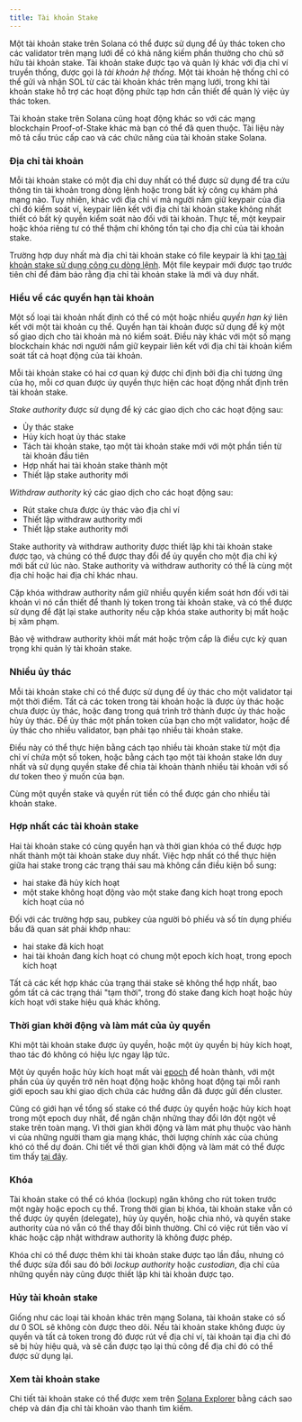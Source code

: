 ```yaml
---
title: Tài khoản Stake
---
```


Một tài khoản stake trên Solana có thể được sử dụng để ủy thác token cho các
validator trên mạng lưới để có khả năng kiếm phần thưởng cho chủ sở hữu tài
khoản stake. Tài khoản stake được tạo và quản lý khác với địa chỉ ví truyền
thống, được gọi là _tài khoản hệ thống_. Một tài khoản hệ thống chỉ có thể gửi
và nhận SOL từ các tài khoản khác trên mạng lưới, trong khi tài khoản stake hỗ
trợ các hoạt động phức tạp hơn cần thiết để quản lý việc ủy thác token.

Tài khoản stake trên Solana cũng hoạt động khác so với các mạng blockchain
Proof-of-Stake khác mà bạn có thể đã quen thuộc. Tài liệu này mô tả cấu trúc cấp
cao và các chức năng của tài khoản stake Solana.

### Địa chỉ tài khoản

Mỗi tài khoản stake có một địa chỉ duy nhất có thể được sử dụng để tra cứu thông
tin tài khoản trong dòng lệnh hoặc trong bất kỳ công cụ khám phá mạng nào. Tuy
nhiên, khác với địa chỉ ví mà người nắm giữ keypair của địa chỉ đó kiểm soát ví,
keypair liên kết với địa chỉ tài khoản stake không nhất thiết có bất kỳ quyền
kiểm soát nào đối với tài khoản. Thực tế, một keypair hoặc khóa riêng tư có thể
thậm chí không tồn tại cho địa chỉ của tài khoản stake.

Trường hợp duy nhất mà địa chỉ tài khoản stake có file keypair là khi
[tạo tài khoản stake sử dụng công cụ dòng lệnh](https://docs.anza.xyz/cli/examples/delegate-stake#create-a-stake-account).
Một file keypair mới được tạo trước tiên chỉ để đảm bảo rằng địa chỉ tài khoản
stake là mới và duy nhất.

### Hiểu về các quyền hạn tài khoản

Một số loại tài khoản nhất định có thể có một hoặc nhiều _quyền hạn ký_ liên kết
với một tài khoản cụ thể. Quyền hạn tài khoản được sử dụng để ký một số giao
dịch cho tài khoản mà nó kiểm soát. Điều này khác với một số mạng blockchain
khác nơi người nắm giữ keypair liên kết với địa chỉ tài khoản kiểm soát tất cả
hoạt động của tài khoản.

Mỗi tài khoản stake có hai cơ quan ký được chỉ định bởi địa chỉ tương ứng của
họ, mỗi cơ quan được ủy quyền thực hiện các hoạt động nhất định trên tài khoản
stake.

_Stake authority_ được sử dụng để ký các giao dịch cho các hoạt động sau:

- Ủy thác stake
- Hủy kích hoạt ủy thác stake
- Tách tài khoản stake, tạo một tài khoản stake mới với một phần tiền từ tài
  khoản đầu tiên
- Hợp nhất hai tài khoản stake thành một
- Thiết lập stake authority mới

_Withdraw authority_ ký các giao dịch cho các hoạt động sau:

- Rút stake chưa được ủy thác vào địa chỉ ví
- Thiết lập withdraw authority mới
- Thiết lập stake authority mới

Stake authority và withdraw authority được thiết lập khi tài khoản stake được
tạo, và chúng có thể được thay đổi để ủy quyền cho một địa chỉ ký mới bất cứ lúc
nào. Stake authority và withdraw authority có thể là cùng một địa chỉ hoặc hai
địa chỉ khác nhau.

Cặp khóa withdraw authority nắm giữ nhiều quyền kiểm soát hơn đối với tài khoản
vì nó cần thiết để thanh lý token trong tài khoản stake, và có thể được sử dụng
để đặt lại stake authority nếu cặp khóa stake authority bị mất hoặc bị xâm phạm.

Bảo vệ withdraw authority khỏi mất mát hoặc trộm cắp là điều cực kỳ quan trọng
khi quản lý tài khoản stake.

### Nhiều ủy thác

Mỗi tài khoản stake chỉ có thể được sử dụng để ủy thác cho một validator tại một
thời điểm. Tất cả các token trong tài khoản hoặc là được ủy thác hoặc chưa được
ủy thác, hoặc đang trong quá trình trở thành được ủy thác hoặc hủy ủy thác. Để
ủy thác một phần token của bạn cho một validator, hoặc để ủy thác cho nhiều
validator, bạn phải tạo nhiều tài khoản stake.

Điều này có thể thực hiện bằng cách tạo nhiều tài khoản stake từ một địa chỉ ví
chứa một số token, hoặc bằng cách tạo một tài khoản stake lớn duy nhất và sử
dụng quyền stake để chia tài khoản thành nhiều tài khoản với số dư token theo ý
muốn của bạn.

Cùng một quyền stake và quyền rút tiền có thể được gán cho nhiều tài khoản
stake.

### Hợp nhất các tài khoản stake

Hai tài khoản stake có cùng quyền hạn và thời gian khóa có thể được hợp nhất
thành một tài khoản stake duy nhất. Việc hợp nhất có thể thực hiện giữa hai
stake trong các trạng thái sau mà không cần điều kiện bổ sung:

- hai stake đã hủy kích hoạt
- một stake không hoạt động vào một stake đang kích hoạt trong epoch kích hoạt
  của nó

Đối với các trường hợp sau, pubkey của người bỏ phiếu và số tín dụng phiếu bầu
đã quan sát phải khớp nhau:

- hai stake đã kích hoạt
- hai tài khoản đang kích hoạt có chung một epoch kích hoạt, trong epoch kích
  hoạt

Tất cả các kết hợp khác của trạng thái stake sẽ không thể hợp nhất, bao gồm tất
cả các trạng thái "tạm thời", trong đó stake đang kích hoạt hoặc hủy kích hoạt
với stake hiệu quả khác không.

### Thời gian khởi động và làm mát của ủy quyền

Khi một tài khoản stake được ủy quyền, hoặc một ủy quyền bị hủy kích hoạt, thao
tác đó không có hiệu lực ngay lập tức.

Một ủy quyền hoặc hủy kích hoạt mất vài
[epoch](/docs/references/terminology#epoch) để hoàn thành, với một phần của ủy
quyền trở nên hoạt động hoặc không hoạt động tại mỗi ranh giới epoch sau khi
giao dịch chứa các hướng dẫn đã được gửi đến cluster.

Cũng có giới hạn về tổng số stake có thể được ủy quyền hoặc hủy kích hoạt trong
một epoch duy nhất, để ngăn chặn những thay đổi lớn đột ngột về stake trên toàn
mạng. Vì thời gian khởi động và làm mát phụ thuộc vào hành vi của những người
tham gia mạng khác, thời lượng chính xác của chúng khó có thể dự đoán. Chi tiết
về thời gian khởi động và làm mát có thể được tìm thấy
[tại đây](https://docs.anza.xyz/consensus/stake-delegation-and-rewards#stake-warmup-cooldown-withdrawal).

### Khóa

Tài khoản stake có thể có khóa (lockup) ngăn không cho rút token trước một ngày
hoặc epoch cụ thể. Trong thời gian bị khóa, tài khoản stake vẫn có thể được ủy
quyền (delegate), hủy ủy quyền, hoặc chia nhỏ, và quyền stake authority của nó
vẫn có thể thay đổi bình thường. Chỉ có việc rút tiền vào ví khác hoặc cập nhật
withdraw authority là không được phép.

Khóa chỉ có thể được thêm khi tài khoản stake được tạo lần đầu, nhưng có thể
được sửa đổi sau đó bởi _lockup authority_ hoặc _custodian_, địa chỉ của những
quyền này cũng được thiết lập khi tài khoản được tạo.

### Hủy tài khoản stake

Giống như các loại tài khoản khác trên mạng Solana, tài khoản stake có số dư 0
SOL sẽ không còn được theo dõi. Nếu tài khoản stake không được ủy quyền và tất
cả token trong đó được rút về địa chỉ ví, tài khoản tại địa chỉ đó sẽ bị hủy
hiệu quả, và sẽ cần được tạo lại thủ công để địa chỉ đó có thể được sử dụng lại.

### Xem tài khoản stake

Chi tiết tài khoản stake có thể được xem trên
[Solana Explorer](http://explorer.solana.com/) bằng cách sao chép và dán địa chỉ
tài khoản vào thanh tìm kiếm.
